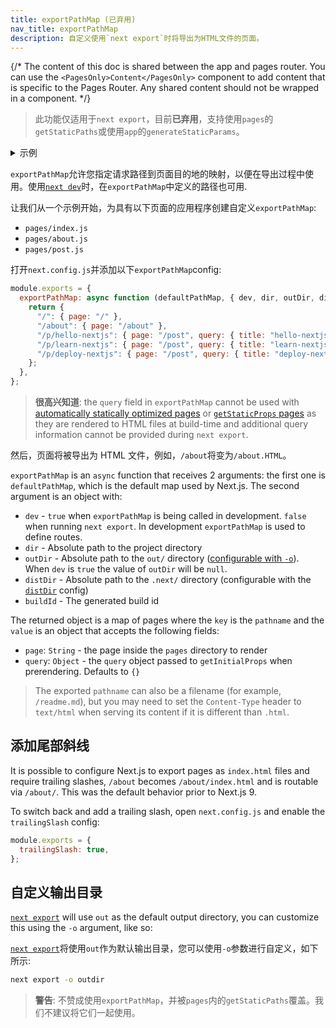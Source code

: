 ```yaml
---
title: exportPathMap (已弃用)
nav_title: exportPathMap
description: 自定义使用`next export`时将导出为HTML文件的页面。
---
```


{/* The content of this doc is shared between the app and pages router. You can use the `<PagesOnly>Content</PagesOnly>` component to add content that is specific to the Pages Router. Any shared content should not be wrapped in a component. */}

> 此功能仅适用于`next export`，目前**已弃用**，支持使用`pages`的`getStaticPaths`或使用`app`的`generateStaticParams`。

<details>
  <summary>示例</summary>
  
- [静态导出](https://github.com/vercel/next.js/tree/canary/examples/with-static-export)

</details>

`exportPathMap`允许您指定请求路径到页面目的地的映射，以便在导出过程中使用。使用[`next dev`](/docs/app/api-reference/next-cli#development)时，在`exportPathMap`中定义的路径也可用.

让我们从一个示例开始，为具有以下页面的应用程序创建自定义`exportPathMap`:

- `pages/index.js`
- `pages/about.js`
- `pages/post.js`

打开`next.config.js`并添加以下`exportPathMap`config:

```js filename="next.config.js"
module.exports = {
  exportPathMap: async function (defaultPathMap, { dev, dir, outDir, distDir, buildId }) {
    return {
      "/": { page: "/" },
      "/about": { page: "/about" },
      "/p/hello-nextjs": { page: "/post", query: { title: "hello-nextjs" } },
      "/p/learn-nextjs": { page: "/post", query: { title: "learn-nextjs" } },
      "/p/deploy-nextjs": { page: "/post", query: { title: "deploy-nextjs" } },
    };
  },
};
```

> **很高兴知道**: the `query` field in `exportPathMap` cannot be used with [automatically statically optimized pages](/docs/pages/building-your-application/rendering/automatic-static-optimization) or [`getStaticProps` pages](/docs/pages/building-your-application/data-fetching/get-static-props) as they are rendered to HTML files at build-time and additional query information cannot be provided during `next export`.

然后，页面将被导出为 HTML 文件，例如，`/about`将变为`/about.HTML`。

`exportPathMap` is an `async` function that receives 2 arguments: the first one is `defaultPathMap`, which is the default map used by Next.js. The second argument is an object with:

- `dev` - `true` when `exportPathMap` is being called in development. `false` when running `next export`. In development `exportPathMap` is used to define routes.
- `dir` - Absolute path to the project directory
- `outDir` - Absolute path to the `out/` directory ([configurable with `-o`](#customizing-the-output-directory)). When `dev` is `true` the value of `outDir` will be `null`.
- `distDir` - Absolute path to the `.next/` directory (configurable with the [`distDir`](/docs/pages/api-reference/next-config-js/distDir) config)
- `buildId` - The generated build id

The returned object is a map of pages where the `key` is the `pathname` and the `value` is an object that accepts the following fields:

- `page`: `String` - the page inside the `pages` directory to render
- `query`: `Object` - the `query` object passed to `getInitialProps` when prerendering. Defaults to `{}`

> The exported `pathname` can also be a filename (for example, `/readme.md`), but you may need to set the `Content-Type` header to `text/html` when serving its content if it is different than `.html`.

## 添加尾部斜线

It is possible to configure Next.js to export pages as `index.html` files and require trailing slashes, `/about` becomes `/about/index.html` and is routable via `/about/`. This was the default behavior prior to Next.js 9.

To switch back and add a trailing slash, open `next.config.js` and enable the `trailingSlash` config:

```js filename="next.config.js"
module.exports = {
  trailingSlash: true,
};
```

## 自定义输出目录

<AppOnly>

[`next export`](/docs/app/building-your-application/deploying/static-exports) will use `out` as the default output directory, you can customize this using the `-o` argument, like so:

</AppOnly>

<PagesOnly>

[`next export`](/docs/pages/building-your-application/deploying/static-exports)将使用`out`作为默认输出目录，您可以使用`-o`参数进行自定义，如下所示:

</PagesOnly>

```bash filename="Terminal"
next export -o outdir
```

> **警告**: 不赞成使用`exportPathMap`，并被`pages`内的`getStaticPaths`覆盖。我们不建议将它们一起使用。
